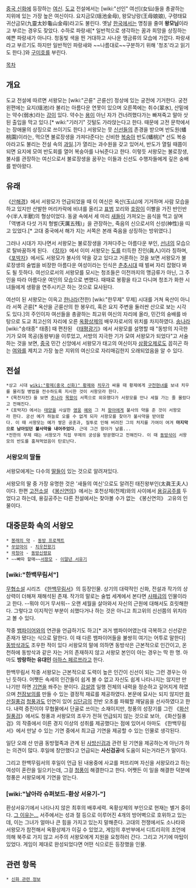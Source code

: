 {{{+1 西王母}}}

[[중국 신화]]에 등장하는 [[여신]]. [[도교]] 전설에서는 [wiki:"선인" 여선](女仙)들을 총괄하는 지위에 있는 가장 높은 여신이다. 요지금모(瑶池金母), 왕모낭랑(王母娘娘), 구령태묘귀산금모(九靈太妙龜山金母)라고도 불린다. 옛날 [[한국]]에서는 명칭을 줄여 '''왕모님'''이라고 부르는 경우도 잦았다. 수하로 파랑새[* 일반적으로 생각하는 꿈과 희망을 상징하는 예쁜 파랑새가 아니다. 청동빛 색을 띈 거대하고 사나운 맹금류의 모습에 가깝다. 파랑새라고 부르기도 하지만 일반적인 파랑새와 ~~나름대로~~구분하기 위해 '청조'라고 읽기도 한다.]와 [[구미호]]를 부린다.

[[목차]]
== 개요 ==
도교 전설에 따르면 서왕모는 [wiki:"곤륜" 곤륜산] 정상에 있는 궁전에 기거한다. 궁전 왼편에는 요지(瑶池)라 불리는 아름다운 연못이 있으며 오른쪽에는 취수(翠水), 산밑에는 약수(弱水)라는 [[강]]이 있다. 약수는 [[용]]이 아닌 자가 건너려했다가는 빠져죽고 말아 삿된 출입을 막고 있다.[* wiki:"기러기" 깃털도 가라앉는다고 한다. 때문에 고전 문학에서는 장애물의 상징으로 쓰이기도 한다.] 서왕모는 뭇 [[신선]]들의 존경을 받으며 반도원(蟠桃園)이라는, 먹으면 불로장생을 가져다준다는 신비한 [[복숭아]] 반도(蟠桃)[* 선도 복숭아라고도 불리는 전설 속의 [[과일]].]가 열리는 과수원을 갖고 있어서, 반도가 열릴 때쯤이 되면 요지에 모여 반도회를 열어 복숭아를 나눠준다고 한다. 이렇듯 서왕모는 불로장생, 불사를 관장하는 여신으로서 불로장생을 꿈꾸는 이들과 신선도 수행자들에게 깊은 숭배를 받아왔다.

== 유래 ==
《[[산해경]]》에서 서왕모가 언급되었을 때 이 여신은 옥산(玉山)에 기거하며 사람 모습을 하고 있지만 산발한 머리카락에 비녀를 올리고 [[표범]] 꼬리와 [[호랑이]] 이빨을 가진 반인반수(半人半獸)의 형상이었다. 동굴 속에서 세 마리 [[새]]들이 가져오는 음식을 먹고 살며 「역병과 다섯 가지 형벌(天厲五残)」을 관장하는, 죽음의 신으로서의 신성(神性)을 띠고 있었다.[* 고대 중국에서 해가 지는 서쪽은 본래 죽음을 상징하는 방위였다.]

그러나 시대가 지나면서 서왕모는 불로장생을 가져다주는 아름다운 부인, [[선녀]]의 모습으로 탈바꿈하게 된다. 《[[장자]]》에서 이미 서왕모는 [[도]]를 터득한 진인(眞人)이라 칭하며, 《[[포박자]]》에서도 서왕모가 불사의 약을 갖고 있다고 거론하는 것을 보면 서왕모가 불로장생의 술법을 비장한 아름다운 여성이라는 인식은 [[춘추시대]] 때 벌써 자리 잡혔다 봐도 될 듯하다. 여선으로서의 서왕모를 모시는 청조들은 이전까지의 맹금류가 아닌, 그 주인을 따라 아름다운 여인의 모습으로 변했다. 때때로 봉황을 타고 다니며 청조가 화한 시녀들에게 생황을 연주시키곤 하는 것으로 묘사된다.

여선이 된 서왕모는 이윽고 [[한]]나라(전한) [wiki:"한무제" 무제] 시대를 거쳐 옥산이 아니라 서쪽 곤륜[* 옥산을 곤륜산의 한 봉우리, 혹은 요지 주변을 둘러싼 산으로 보는 시각도 있다.]의 주인이자 여선들을 총괄하는 최고위 여신의 자리에 올라, 민간의 숭배를 바탕으로 도교 최고신의 자리에 오른 [[옥황상제]]의 배우자로서의 위치를 차지하였다. [[송]]나라 [wiki:"송태종" 태종] 때 편찬된 《[[태평광기]]》에서 서왕모를 설명할 때 "동방의 지극한 기가 모여 목공(동왕부)을 이루었고, 서방의 지극한 기가 모여 서왕모가 되었다"고 서술하는 것을 보면, [[중국]] 민간 신앙에서 서왕모가 태고의 여신이자 [[삼황오제]]로도 꼽히곤 하는 [[여와]]를 제치고 가장 높은 지위의 여신으로 자리매김한지 오래되었음을 알 수 있다.

== 전설 ==
 *상고 시대 [[wiki:"황제(중국 신화)" 황제]]와 [[치우]]가 싸울 때 황제에게 [[구천현녀]]를 보내 치우를 물리칠 병법을 전수하도록 지시한 것이 서왕모라 한다.
 *《목천자전》을 보면 [[주]]나라 [[목왕]]이 서쪽으로 외유했다가 서왕모를 만나 세월 가는 줄 몰랐다고 전해진다.
 *《포박자》에서는 [[태양]]을 사살한 [[영웅]] [[예]]와 그 처 [[항아]]에게 불사의 약을 준 것이 서왕모라 한다. 궁선 예가 하늘로 오를 수 없게 되자 서왕모를 찾아가 불사약을 받아왔다. 이 때 서왕모는 예가 쌓은 공훈과, 질투로 인해 버려진 그의 처지를 가여이 여겨 '''마지막으로 남아있던 불사약을 내어주었다'''. 근데 그건 항아가 날름...
 *전한의 무제 때는 서왕모가 직접 무제의 궁성을 방문했다고 전해진다. 이 때 [[동방삭]]이 서왕모의 반도를 훔쳐먹었음이 탄로난다.
=== 서왕모의 딸들 ===
서왕모에게는 다수의 [[딸]]들이 있는 것으로 알려져있다.

서왕모의 딸 중 가장 유명한 것은 '새들의 여신'으로도 알려진 태진왕부인(太眞王夫人)이다. 한편 [[고전소설]] 《[[봉신연의]]》에서는 호천상제(천제)와의 사이에서 [[용길공주]]를 두었다고 하는데, 용길공주는 다른 전설에서는 찾아볼 수가 없는 《봉신연의》 고유의 인물이다.

== 대중문화 속의 서왕모 ==
 * [[봉래의 약]] - [[동방 프로젝트]]
 * [[쑤앙마이]] - [[치우천왕기]]
 * [[곽청아]] - [[동방신령묘]]
 * ~~빠따 할매~~[[이말년 서유기/등장인물#s-4|서왕모]] - [[이말년 서유기]]
=== [wiki:"한백무림서"] ===
[[무협소설]] 시리즈 《[[한백무림서]]》의 등장인물.
상기의 대략적인 신화, 전설과 작가의 상상력이 더해져 재해석된 존재. 작가의 말로는 술법 세계에서 본다면 [[사패]]급의 인물이라고 한다. --뭐야 이거 무서워-- 오랜 세월을 살아와서 자신의 근원에 대해서도 흐릿해한다. 그렇다고 이지적인 부분이 쇠했다거나 하는 것은 아니고 최고위의 신선쯤의 위치라고 볼 수 있다. 

작중 [[뱀파이어]]와의 연관을 언급하기도 하고[* 과거 뱀파이어였는데 극복하고 신선같은 존재가 됐다는 식으로 말한다. 이 때 다른 뱀파이어들을 불쌍히 여기는 어투로 말한다] [[동방삭]]과도 조우한 적이 있다 서왕모의 말에 의하면 동방삭은 근본적으로 인간이고, 온 천하에 동방삭과 같은 자는 거의 존재하지 않고 서왕모 본인이 아는 경우는 딱 한 명. 아마도 '''방랑하는 유대인''' [[아하스 페르쯔]]라고 한다. 

한백무림서 작중 서왕모는 근본적으로 도력이 높은 인간이 신선이 되는 그런 경우는 아닌 듯하다. 어쨋든 속세의 인간들이 쉽게 볼 수 없고 자신도 쉽게 나타나지는 않지만 만나기만 하면 [[기연]]을 쏴주는 분이다. [[강설영]] 일행 전체의 내력을 정순하고 깊어지게 하였으며 [[천잠보의]]를 만들 수 있는 결정적 재료를 제공하였다. 본문에 묘사는 되지 않지만 [[화산질풍검]] [[청풍]]과도 인연이 있어 [[십단금]]의 전반 오초를 파훼할 깨달음을 선사하였다고 한다. 내력 증진이야 무협물에서 단골로 쓰이는 소재이지만, 청풍의 성장기를 그린 《[[화산질풍검]]》에서도 청풍과 서왕모의 조우가 전혀 언급되지 않는 것으로 보아, 《화산질풍검》의 작중에서 이른 경지 이상의 성취를 제공했다는 점에 있어서 아마도 《한백무림서》에서 만날 수 있는 기연 중에서 최고급 기연을 제공할 수 있는 인물로 생각된다. 

일단 오래 산 만큼 동방혈족과 관계 된 [[사방신검]]과 관련 된 기연을 제공하는게 아닌가 하는 의견이 많다. 후일에 창안했다고 언급되는 '''사신검공'''에 도움이 되는거라든가 말이다.

그리고 한백무림서의 후일이 언급 된 내용중에 사교를 퍼뜨리며 자신을 서왕모라고 하는 여성이 혼란을 일으키는데, 그걸 [[청풍]]이 해결한다고 한다. 어쨋든 이 일을 해결한 덕분에 청풍은 서왕모에게 기연을 얻는다.

=== [wiki:"날아라 슈퍼보드-환상 서유기-"] ===
환상서유기에서 나타나지 않은 최후의 배후세력. 옥황상제의 부인으로 현재는 별거 중이다. [[비연|그 이유는…]] 서주에서는 성과 절 등으로 이루어진 4개의 방어벽으로 호위하고 있는데, 이는 그녀가 얼마나 큰 힘을 가지고 있는지 말해준다. 고대의 전쟁에서도 소나타와 서왕모가 참전해서 옥황상제가 이길 수 있었고, 게임의 후반부에서 디트리히의 조언에 의해 북주로 가지 않고 서주의 서왕모에게 지원을 요청하러 간다. 그리고 거기에 마탑이 있었다. 게임이 제대로 완성되었다면 어떤 식으로든 등장했을 인물.

== 관련 항목 ==
 * [[신화 관련 정보]]
